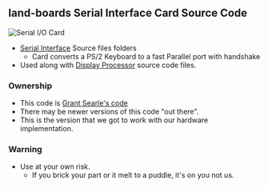 == land-boards Serial Interface Card Source Code ==

<img src="http://land-boards.com/blwiki/images/d/d1/SIOPROC-01-640px.jpg" alt="Serial I/O Card"></img>

* [http://land-boards.com/blwiki/index.php?title=SIOProc-01 Serial Interface] Source files folders
** Card converts a PS/2 Keyboard to a fast Parallel port with handshake
* Used along with [http://land-boards.com/blwiki/index.php?title=DisplayProc-01 Display Processor] source code files.

=== Ownership ===

* This code is [http://searle.hostei.com/grant/MonitorKeyboard/index.html#SourceCode Grant Searle's code]
* There may be newer versions of this code "out there".
* This is the version that we got to work with our hardware implementation.

=== Warning ===

* Use at your own risk.
** If you brick your part or it melt to a puddle, it's on you not us.

